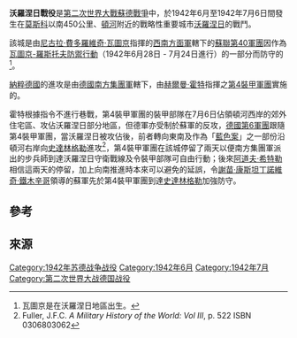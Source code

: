 {{noteTA
|G1=Military
|G2=Shipname
|G3=地名
}}
{{Infobox Military Conflict
|conflict=沃羅涅日戰役 (1942年)
|image=[[File:Eastern_Front_1942-05_to_1942-11.png|300px]]
|caption=沃羅涅日戰役時蘇德戰爭形勢圖
|partof=[[第二次世界大戰|第二次世界大戰]][[德蘇戰爭|德蘇戰爭]]
|date=1942年6月至1942年7月
|place=[[蘇聯|蘇聯]][[沃羅涅日|沃羅涅日]]
|result=[[軸心國|軸心國]]獲勝
|combatant1=[[File:Flag_of_Germany_1933.svg|25px]] [[納粹德國|納粹德國]]<br />{{flagicon|Hungary|1940}} [[匈牙利|匈牙利王國]]
|combatant2={{flagicon|Soviet Union|1936}} [[蘇聯|蘇聯]]
|commander1=[[File:Flag_of_Germany_1933.svg|25px]] [[赫爾曼·霍特|赫爾曼·霍特]]<br />{{flagicon|Hungary|1940}} [[古斯塔夫·詹内|古斯塔夫·詹内]]
|commander2={{flagicon|Soviet Union|1936}} [[菲利普·戈利科夫|菲利普.戈利科夫]]
|strength1=
|strength2=
|casualties1=
|casualties2=
|}}
{{Campaignbox 史太林格勒戰役}}
{{Campaignbox Axis-Soviet War}}
{{Campaignbox Operation Blue to 3rd Kharkov}}

'''沃羅涅日戰役'''是[[第二次世界大戰|第二次世界大戰]][[蘇德戰爭|蘇德戰爭]]中，於1942年6月至1942年7月6日間發生在[[莫斯科|莫斯科]]以南450公里、[[頓河|頓河]]附近的戰略性重要城市[[沃羅涅日|沃羅涅日]]的戰鬥。

該城是由[[尼古拉·費多羅維奇·瓦圖京|尼古拉·費多羅維奇·瓦圖京]]指揮的[[西南方面軍|西南方面軍]]轄下的[[蘇聯第40軍團|蘇聯第40軍團]]因作為[[瓦圖京-羅斯托夫防禦行動|瓦圖京-羅斯托夫防禦行動]]（1942年6月28日 - 7月24日進行）的一部分而防守的<ref>瓦圖京是在沃羅涅日地區出生。</ref>。

[[納粹德國|納粹德國]]的進攻是由[[德國南方集團軍|德國南方集團軍]]轄下，由[[赫爾曼·霍特|赫爾曼·霍特]]指揮之[[德國第4裝甲軍團|第4裝甲軍團]]實施的。

霍特根據指令不進行巷戰，第4裝甲軍團的裝甲部隊在7月6日佔領頓河西岸的郊外住宅區、攻佔沃羅涅日部分地區，但德軍亦受制於蘇軍的反攻，[[德國第6軍團|德國第6軍團]]跟隨第4裝甲軍團，當沃羅涅日被攻佔後，前者轉向東南及作為「[[藍色案|藍色案]]」之一部份沿頓河右岸向[[史達林格勒|史達林格勒]]進攻<ref>Fuller, J.F.C. ''A Military History of the World: Vol III'', p. 522 ISBN 0306803062</ref>，第4裝甲軍團在該城停留了兩天以便南方集團軍派出的步兵師到達沃羅涅日守衛戰線及令裝甲部隊可自由行動；後來[[阿道夫·希特勒|阿道夫·希特勒]]相信這兩天的停留，加上向南推進時本來可以避免的延誤，令[[謝苗·康斯坦丁諾維奇·鐵木辛哥|謝苗·康斯坦丁諾維奇·鐵木辛哥]]領導的蘇軍先於第4裝甲軍團到達[[史達林格勒|史達林格勒]]加強防守。

==參考==
{{reflist}}

==來源==

{{clear}}


{{World War II}}

[[Category:1942年苏德战争战役|Category:1942年苏德战争战役]]
[[Category:1942年6月|Category:1942年6月]]
[[Category:1942年7月|Category:1942年7月]]
[[Category:第二次世界大战德国战役|Category:第二次世界大战德国战役]]